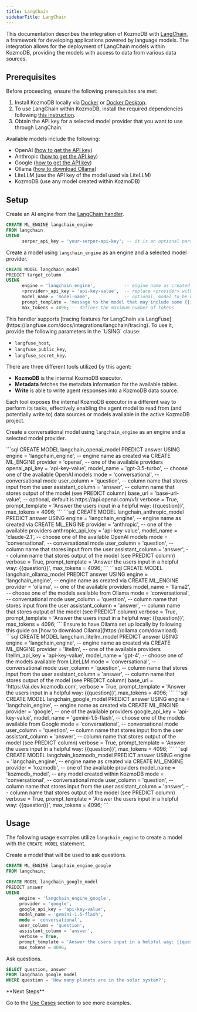```yaml
---
title: LangChain
sidebarTitle: LangChain
---
```


This documentation describes the integration of KozmoDB with [LangChain](https://www.langchain.com/), a framework for developing applications powered by language models.
The integration allows for the deployment of LangChain models within KozmoDB, providing the models with access to data from various data sources.

## Prerequisites

Before proceeding, ensure the following prerequisites are met:

1. Install KozmoDB locally via [Docker](https://docs.kozmodb.com/setup/self-hosted/docker) or [Docker Desktop](https://docs.kozmodb.com/setup/self-hosted/docker-desktop).
2. To use LangChain within KozmoDB, install the required dependencies following [this instruction](https://docs.kozmodb.com/setup/self-hosted/docker#install-dependencies).
3. Obtain the API key for a selected model provider that you want to use through LangChain.

<Info>
Available models include the following:

- OpenAI ([how to get the API key](https://help.openai.com/en/articles/4936850-where-do-i-find-my-openai-api-key))
- Anthropic ([how to get the API key](https://docs.anthropic.com/claude/docs/getting-access-to-claude))
- Google ([how to get the API key](http://aistudio.google.com/))
- Ollama ([how to download Ollama](https://ollama.com/download))
- LiteLLM (use the API key of the model used via LiteLLM)
- KozmoDB (use any model created within KozmoDB)
</Info>

## Setup

Create an AI engine from the [LangChain handler](https://github.com/digitranslab/kozmodb/tree/main/kozmodb/integrations/handlers/langchain_handler).

```sql
CREATE ML_ENGINE langchain_engine
FROM langchain
USING
      serper_api_key = 'your-serper-api-key'; -- it is an optional parameter (if provided, the model will use serper.dev search to enhance the output)
```

Create a model using `langchain_engine` as an engine and a selected model provider.

```sql
CREATE MODEL langchain_model
PREDICT target_column
USING
      engine = 'langchain_engine',           -- engine name as created via CREATE ML_ENGINE
      <provider>_api_key = 'api-key-value',  -- replace <provider> with one of the available values (openai, anthropic, google, litellm)
      model_name = 'model-name',             -- optional, model to be used (for example, 'gpt-4' if 'openai_api_key' provided)
      prompt_template = 'message to the model that may include some {{input}} columns as variables',
      max_tokens = 4096; -- defines the maximum number of tokens
```

<Info>
This handler supports [tracing features for LangChain via LangFuse](https://langfuse.com/docs/integrations/langchain/tracing). To use it, provide the following parameters in the `USING` clause:

- `langfuse_host`,
- `langfuse_public_key`,
- `langfuse_secret_key`.
</Info>

<Info>
There are three different tools utilized by this agent:

* **KozmoDB** is the internal KozmoDB executor.
* **Metadata** fetches the metadata information for the available tables.
* **Write** is able to write agent responses into a KozmoDB data source.

Each tool exposes the internal KozmoDB executor in a different way to perform its tasks, effectively enabling the agent model to read from (and potentially write to) data sources or models available in the active KozmoDB project.
</Info>

Create a conversational model using `langchain_engine` as an engine and a selected model provider.

<AccordionGroup>

<Accordion title="OpenAI">
```sql
CREATE MODEL langchain_openai_model
PREDICT answer
USING
     engine = 'langchain_engine',       -- engine name as created via CREATE ML_ENGINE
     provider = 'openai',               -- one of the available providers
     openai_api_key = 'api-key-value',
     model_name = 'gpt-3.5-turbo',      -- choose one of the available OpenAI models
     mode = 'conversational',           -- conversational mode
     user_column = 'question',          -- column name that stores input from the user
     assistant_column = 'answer',       -- column name that stores output of the model (see PREDICT column)
     base_url = 'base-url-value',       -- optional, default is https://api.openai.com/v1/
     verbose = True,
     prompt_template = 'Answer the users input in a helpful way: {{question}}',
     max_tokens = 4096;
```
</Accordion>

<Accordion title="Anthropic">
```sql
CREATE MODEL langchain_anthropic_model
PREDICT answer
USING
     engine = 'langchain_engine',          -- engine name as created via CREATE ML_ENGINE
     provider = 'anthropic',               -- one of the available providers
     anthropic_api_key = 'api-key-value',
     model_name = 'claude-2.1',            -- choose one of the available OpenAI models
     mode = 'conversational',              -- conversational mode
     user_column = 'question',             -- column name that stores input from the user
     assistant_column = 'answer',          -- column name that stores output of the model (see PREDICT column)
     verbose = True,
     prompt_template = 'Answer the users input in a helpful way: {{question}}',
     max_tokens = 4096;
```
</Accordion>

<Accordion title="Ollama">
```sql
CREATE MODEL langchain_ollama_model
PREDICT answer 
USING
     engine = 'langchain_engine',       -- engine name as created via CREATE ML_ENGINE
     provider = 'ollama',               -- one of the available providers
     model_name = 'llama2',             -- choose one of the models available from Ollama
     mode = 'conversational',           -- conversational mode
     user_column = 'question',          -- column name that stores input from the user
     assistant_column = 'answer',       -- column name that stores output of the model (see PREDICT column) 
     verbose = True,
     prompt_template = 'Answer the users input in a helpful way: {{question}}',
     max_tokens = 4096;
```
Ensure to have Ollama set up locally by following this guide on [how to download Ollama](https://ollama.com/download).
</Accordion>

<Accordion title="LiteLLM">
```sql
CREATE MODEL langchain_litellm_model
PREDICT answer 
USING
     engine = 'langchain_engine',            -- engine name as created via CREATE ML_ENGINE
     provider = 'litellm',                   -- one of the available providers
     litellm_api_key = 'api-key-value',
     model_name = 'gpt-4',                   -- choose one of the models available from LiteLLM
     mode = 'conversational',                -- conversational mode
     user_column = 'question',               -- column name that stores input from the user
     assistant_column = 'answer',            -- column name that stores output of the model (see PREDICT column)
     base_url = 'https://ai.dev.kozmodb.com',
     verbose = True,
     prompt_template = 'Answer the users input in a helpful way: {{question}}',
     max_tokens = 4096;
```
</Accordion>

<Accordion title="Google">
```sql
CREATE MODEL langchain_google_model
PREDICT answer 
USING
     engine = 'langchain_engine',            -- engine name as created via CREATE ML_ENGINE
     provider = 'google',                    -- one of the available providers
     google_api_key = 'api-key-value',
     model_name = 'gemini-1.5-flash',        -- choose one of the models available from Google
     mode = 'conversational',                -- conversational mode
     user_column = 'question',               -- column name that stores input from the user
     assistant_column = 'answer',            -- column name that stores output of the model (see PREDICT column)
     verbose = True,
     prompt_template = 'Answer the users input in a helpful way: {{question}}',
     max_tokens = 4096;
```
</Accordion>

<Accordion title="KozmoDB">
```sql
CREATE MODEL langchain_kozmodb_model
PREDICT answer
USING
     engine = 'langchain_engine',       -- engine name as created via CREATE ML_ENGINE
     provider = 'kozmodb',              -- one of the available providers
     model_name = 'kozmodb_model',      -- any model created within KozmoDB
     mode = 'conversational',           -- conversational mode
     user_column = 'question',          -- column name that stores input from the user
     assistant_column = 'answer',       -- column name that stores output of the model (see PREDICT column)
     verbose = True,
     prompt_template = 'Answer the users input in a helpful way: {{question}}',
     max_tokens = 4096;
```
</Accordion>

</AccordionGroup>

## Usage

The following usage examples utilize `langchain_engine` to create a model with the `CREATE MODEL` statement.

Create a model that will be used to ask questions.

```sql
CREATE ML_ENGINE langchain_engine_google
FROM langchain;

CREATE MODEL langchain_google_model
PREDICT answer 
USING
     engine = 'langchain_engine_google',
     provider = 'google',
     google_api_key = 'api-key-value',
     model_name = 'gemini-1.5-flash',
     mode = 'conversational',
     user_column = 'question',
     assistant_column = 'answer',
     verbose = True,
     prompt_template = 'Answer the users input in a helpful way: {{question}}',
     max_tokens = 4096;
```

Ask questions.

```sql
SELECT question, answer
FROM langchain_google_model
WHERE question = 'How many planets are in the solar system?';
```

<Tip>
**Next Steps**

Go to the [Use Cases](https://docs.kozmodb.com/use-cases/overview) section to see more examples.
</Tip>
